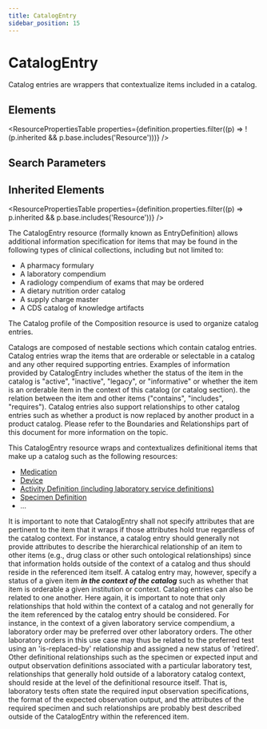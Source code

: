 ```yaml
---
title: CatalogEntry
sidebar_position: 15
---
```



# CatalogEntry

Catalog entries are wrappers that contextualize items included in a catalog.

<Tabs queryString="section">
  <TabItem value="schema" label="Schema" default>

## Elements

<ResourcePropertiesTable
  properties={definition.properties.filter((p) => !(p.inherited && p.base.includes('Resource')))}
/>

## Search Parameters

<SearchParamsTable searchParams={definition.searchParameters} />

## Inherited Elements

<ResourcePropertiesTable properties={definition.properties.filter((p) => p.inherited && p.base.includes('Resource'))} />

  </TabItem>
  <TabItem value="usage" label="Usage">
<div> <a name="scope"></a> <p>The <Link to="/docs/api/fhir/resources/catalogentry">CatalogEntry</Link> resource (formally known as EntryDefinition) allows additional information specification for items that may be found in the following types of clinical collections, including but not limited to:</p> <ul> <li>A pharmacy formulary</li> <li>A laboratory compendium</li> <li>A radiology compendium of exams that may be ordered</li> <li>A dietary nutrition order catalog</li> <li>A supply charge master</li> <li>A CDS catalog of knowledge artifacts</li> </ul> <p>The Catalog profile of the <Link to="/docs/api/fhir/resources/composition">Composition</Link> resource is used to organize catalog entries.</p> <p>Catalogs are composed of nestable sections which contain catalog entries. Catalog entries wrap the items that are orderable or selectable in a catalog and any other required supporting entries. Examples of information provided by <Link to="/docs/api/fhir/resources/catalogentry">CatalogEntry</Link> includes whether the status of the item in the catalog is "active", "inactive", "legacy", or "informative" or whether the item is an orderable item in the context of this catalog (or catalog section). the relation between the item and other items ("contains", "includes", "requires"). Catalog entries also support relationships to other catalog entries such as whether a product is now replaced by another product in a product catalog. Please refer to the Boundaries and Relationships part of this document for more information on the topic.</p> </div>
  </TabItem>
  <TabItem value="relationships" label="Relationships">
<div> <a name="bnr"></a>    This <Link to="/docs/api/fhir/resources/catalogentry">CatalogEntry</Link> resource wraps and contextualizes definitional items that make up a catalog such as the following resources: <ul> <li><a href="/docs/api/fhir/resources/medication">Medication</a></li> <li><a href="/docs/api/fhir/resources/device">Device</a></li> <li><a href="/docs/api/fhir/resources/activitydefinition">Activity Definition (including laboratory service definitions)</a></li> <li><a href="/docs/api/fhir/resources/specimendefinition">Specimen Definition</a></li> <li>...</li> </ul> <p> It is important to note that <Link to="/docs/api/fhir/resources/catalogentry">CatalogEntry</Link> shall not specify attributes that are pertinent to the item that it wraps if those attributes hold true regardless of the catalog context. For instance, a catalog entry should generally not provide attributes to describe the hierarchical relationship of an item to other items (e.g., drug class or other such ontological relationships) since that information holds outside of the context of a catalog and thus should reside in the referenced item itself. A catalog entry may, however, specify a status of a given item <b><i>in the context of the catalog</i></b> such as whether that item is orderable a given institution or context. Catalog entries can also be related to one another. Here again, it is important to note that only relationships that hold within the context of a catalog and not generally for the item referenced by the catalog entry should be considered. For instance, in the context of a given laboratory service compendium, a laboratory order may be preferred over other laboratory orders. The other laboratory orders in this use case may thus be related to the preferred test using an 'is-replaced-by' relationship and assigned a new status of 'retired'. Other definitional relationships such as the specimen or expected input and output observation definitions associated with a particular laboratory test, relationships that generally hold outside of a laboratory catalog context, should reside at the level of the definitional resource itself. That is, laboratory tests often state the required input observation specifications, the format of the expected observation output, and the attributes of the required specimen and such relationships are probably best described outside of the <Link to="/docs/api/fhir/resources/catalogentry">CatalogEntry</Link> within the referenced item. </p> </div>
  </TabItem>


</Tabs>
